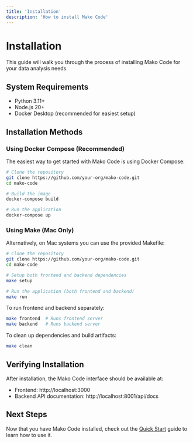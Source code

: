 ```yaml
---
title: 'Installation'
description: 'How to install Mako Code'
---
```


# Installation

This guide will walk you through the process of installing Mako Code for your data analysis needs.

## System Requirements

- Python 3.11+
- Node.js 20+
- Docker Desktop (recommended for easiest setup)

## Installation Methods

### Using Docker Compose (Recommended)

The easiest way to get started with Mako Code is using Docker Compose:

```bash
# Clone the repository
git clone https://github.com/your-org/mako-code.git
cd mako-code

# Build the image
docker-compose build

# Run the application
docker-compose up
```

### Using Make (Mac Only)

Alternatively, on Mac systems you can use the provided Makefile:

```bash
# Clone the repository
git clone https://github.com/your-org/mako-code.git
cd mako-code

# Setup both frontend and backend dependencies
make setup

# Run the application (both frontend and backend)
make run
```

To run frontend and backend separately:

```bash
make frontend  # Runs frontend server
make backend   # Runs backend server
```

To clean up dependencies and build artifacts:

```bash
make clean
```

## Verifying Installation

After installation, the Mako Code interface should be available at:
- Frontend: http://localhost:3000
- Backend API documentation: http://localhost:8001/api/docs

## Next Steps

Now that you have Mako Code installed, check out the [Quick Start](./quick-start) guide to learn how to use it.

